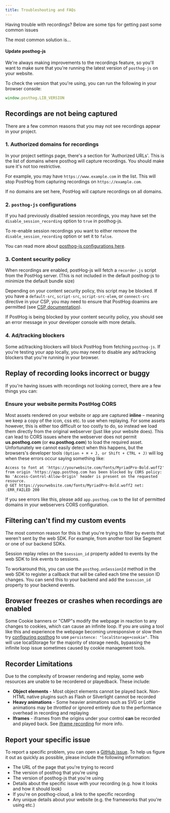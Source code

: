 ```yaml
---
title: Troubleshooting and FAQs
---
```


Having trouble with recordings? Below are some tips for getting past some common issues

The most common solution is...

#### Update posthog-js

We're always making improvements to the recordings feature, so you'll want to make sure that you're running the latest version of `posthog-js` on your website.

To check the version that you're using, you can run the following in your browser console:

```js
window.posthog.LIB_VERSION
```

## Recordings are not being captured

There are a few common reasons that you may not see recordings appear in your project.

### 1. Authorized domains for recordings

In your project settings page, there's a section for 'Authorized URLs'. This is the list of domains where posthog will capture recordings. You should make sure it's not too restrictive.

For example, you may have `https://www.example.com` in the list. This will stop PostHog from capturing recordings on `https://example.com`.

If no domains are set here, PostHog will capture recordings on all domains.

### 2. `posthog-js` configurations

If you had previously disabled session recordings, you may have set the `disable_session_recording` option to `true` in posthog-js.

To re-enable session recordings you want to either remove the `disable_session_recording` option or set it to `false`.

You can read more about [posthog-js configurations here](/docs/integrate/client/js#config).

### 3. Content security policy

When recordings are enabled, postHog-js will fetch a `recorder.js` script from the PostHog server. (This is not included in the default posthog-js to minimize the default bundle size)

Depending on your content security policy, this script may be blocked. If you have a `default-src`, `script-src`, `script-src-elem`, or `connect-src` directive in your CSP, you may need to ensure that PostHog doamins are permitted (see [CSP documentation](/docs/advanced/content-security-policy)).

If PostHog is being blocked by your content security policy, you should see an error message in your developer console with more details.

### 4. Ad/tracking blockers

Some ad/tracking blockers will block PostHog from fetching `posthog-js`. If you're testing your app locally, you may need to disable any ad/tracking blockers that you're running in your browser.

## Replay of recording looks incorrect or buggy

If you're having issues with recordings not looking correct, there are a few things you can:

### Ensure your website permits PostHog CORS

Most assets rendered on your website or app are captured **inline** – meaning we keep a copy of the icon, css etc. to use when replaying. For some assets however, this is either too difficult or too costly to do, so instead we load them directly from the original webserver (just like your website does). This can lead to CORS issues where the webserver does not permit **us.posthog.com** (or **eu.posthog.com**) to load the required asset. Unfortunately we cannot easily detect when this happens, but the browsers's developer tools `(Option + ⌘ + J, or Shift + CTRL + J)` will log when these errors occur saying something like:

```
Access to font at 'https://yourwebsite.com/fonts/MyriadPro-Bold.woff2' from origin 'https://app.posthog.com has been blocked by CORS policy: No 'Access-Control-Allow-Origin' header is present on the requested resource.
@ GET https://yourwebsite.com/fonts/MyriadPro-Bold.woff2 net: :ERR_FAILED 200
```

If you see errors like this, please add `app.posthog.com` to the list of permitted domains in your webservers CORS configuration.

## Filtering can't find my custom events

The most common reason for this is that you're trying to filter by events that weren't sent by the web SDK. For example, from another tool like Segment or one of our backend SDKs.

Session replay relies on the `$session_id` property added to events by the web SDK to link events to sessions.

To workaround this, you can use the `posthog.onSessionId` method in the web SDK to register a callback that will be called each time the session ID changes. You can send this to your backend and add the `$session_id` property to your backend events. 

## Browser freezes or crashes when recordings are enabled

Some Cookie banners or "CMP"s modify the webpage in reaction to any changes to cookies, which can cause an infinite loop. If you are using a tool like this and experience the webpage becoming unresponsive or slow then try [configuring posthog](/docs/integrate/client/js#persistence) to use `persistence: "localStorage+cookie"`. This will use localStorage for the majority of storage needs, bypassing the infinite loop issue sometimes caused by cookie management tools.

## Recorder Limitations

Due to the complexity of browser rendering and replay, some web resources are unable to be recordered or playedback. These include:

- **Object elements** - Most object elements cannot be played back. Non-HTML native plugins such as Flash or Silverlight cannot be recorded
- **Heavy animations** - Some heavier animations such as SVG or Lottie animations may be _throttled_ or ignored entirely due to the performance overhead in recording and replaying
- **Iframes** - iframes from the origins under your control **can** be recorded and played back. See [iframe recording](/docs/session-replay/iframes) for more info.

## Report your specific issue

To report a specific problem, you can open a [GitHub issue](https://github.com/PostHog/posthog/issues/new/choose). To help us figure it out as quickly as possible, please include the following information:

-   The URL of the page that you're trying to record
-   The version of posthog that you're using
-   The version of posthog-js that you're using
-   Details about the specific issue with your recording (e.g. how it looks and how it should look)
-   If you're on posthog-cloud, a link to the specific recording
-   Any unique details about your website (e.g. the frameworks that you're using etc.)
